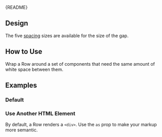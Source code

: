 
<Meta of={RowStories} />

<Markdown>{README}</Markdown>

## Design

The five [spacing](/docs/docs-design-guidelines-space--docs) sizes are available for the size of the gap.

## How to Use

Wrap a Row around a set of components that need the same amount of white space between them.

## Examples

### Default

<Primary />

<Controls />

### Use Another HTML Element

By default, a Row renders a `<div>`.
Use the `as` prop to make your markup more semantic.

<Canvas of={RowStories.CustomTagName} />
